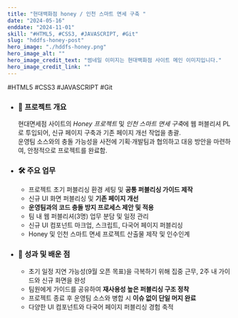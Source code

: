```yaml
---
title: "현대백화점 honey / 인천 스마트 면세 구축 "
date: "2024-05-16"
enddate: "2024-11-01"
skill: "#HTML5, #CSS3, #JAVASCRIPT, #Git"
slug: "hddfs-honey-post"
hero_image: "./hddfs-honey.png"
hero_image_alt: ""
hero_image_credit_text: "썸네일 이미지는 현대백화점 사이트 메인 이미지입니다."
hero_image_credit_link: ""
---
```


<div className="badge-wrap">
  <span className="badge badge-html">#HTML5</span>
  <span className="badge badge-css">#CSS3</span>
  <span className="badge badge-javscript">#JAVASCRIPT</span>
  <span className="badge badge-git">#Git</span>
</div>

- ### 📌 프로젝트 개요

  현대면세점 사이트의 _Honey 프로젝트_ 및 *인천 스마트 면세 구축*에 웹 퍼블리셔 PL로 투입되어, 신규 페이지 구축과 기존 페이지 개선 작업을 총괄.  
  운영팀 소스와의 충돌 가능성을 사전에 기획·개발팀과 협의하고 대응 방안을 마련하여, 안정적으로 프로젝트를 완료함.

- ### 🛠 주요 업무

  - 프로젝트 초기 퍼블리싱 환경 세팅 및 **공통 퍼블리싱 가이드 제작**
  - 신규 UI 화면 퍼블리싱 및 **기존 페이지 개선**
  - **운영팀과의 코드 충돌 방지 프로세스 제안 및 적용**
  - 팀 내 웹 퍼블리셔(3명) 업무 분담 및 일정 관리
  - 신규 UI 컴포넌트 마크업, 스크립트, 다국어 페이지 퍼블리싱
  - Honey 및 인천 스마트 면세 프로젝트 산출물 제작 및 인수인계

- ### 🎯 성과 및 배운 점

  - 초기 일정 지연 가능성(9월 오픈 목표)을 극복하기 위해 집중 근무, 2주 내 가이드와 신규 화면을 완성
  - 팀원에게 가이드를 공유하여 **재사용성 높은 퍼블리싱 구조 정착**
  - 프로젝트 종료 후 운영팀 소스와 병합 시 **이슈 없이 단일 머지 완료**
  - 다양한 UI 컴포넌트와 다국어 페이지 퍼블리싱 경험 축적
